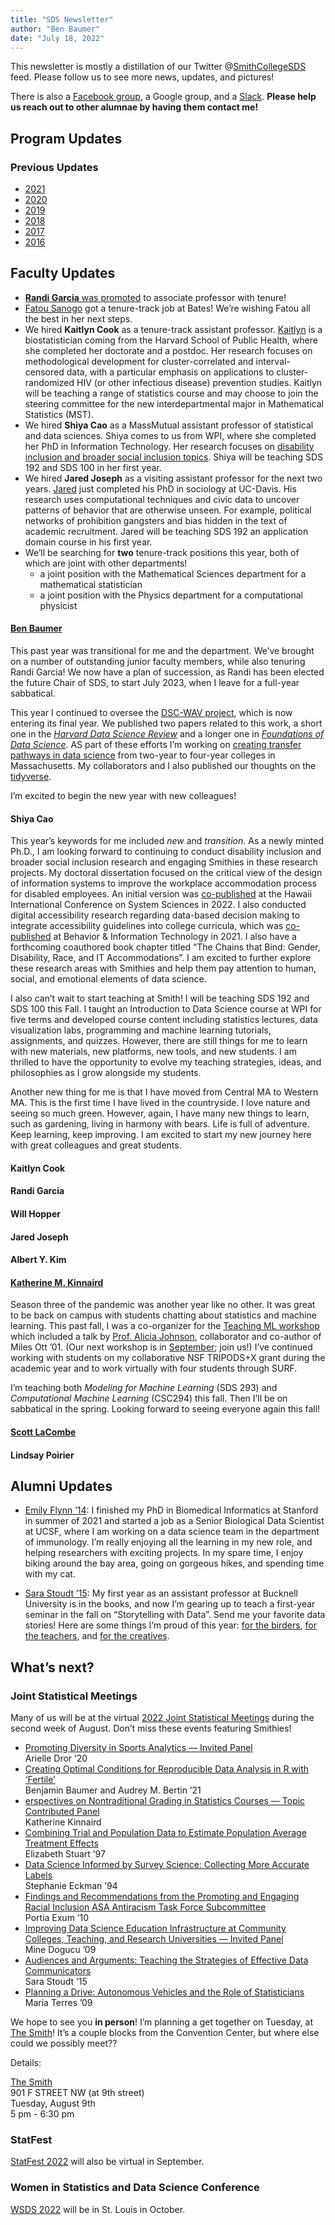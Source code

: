 ```yaml
---
title: "SDS Newsletter"
author: "Ben Baumer"
date: "July 18, 2022"
---
```


This newsletter is mostly a distillation of our Twitter @[SmithCollegeSDS](https://twitter.com/SmithCollegeSDS) feed. Please follow us to see more news, updates, and pictures!

There is also a [Facebook group](
https://www.facebook.com/groups/665780273559948/), a Google group, and a [Slack](https://twitter.com/Miles_Ott/status/1242104426921426945). **Please help us reach out to other alumnae by having them contact me!**

## Program Updates

### Previous Updates

- [2021](sds_newsletter_2021.html)
- [2020](sds_newsletter_2020.html)
- [2019](sds_newsletter_2019.html)
- [2018](sds_newsletter_2018.html)
- [2017](sds_newsletter_2017.html)
- [2016](sds_newsletter_2016.html)


## Faculty Updates 

- [**Randi Garcia** was promoted](https://www.smith.edu/news/2022-tenure-and-promotion) to associate professor with tenure!
- [Fatou Sanogo](https://www.linkedin.com/in/fatoumata-sanogo-447085a8/) got a tenure-track job at Bates! We're wishing Fatou all the best in her next steps. 
- We hired **Kaitlyn Cook** as a tenure-track assistant professor. [Kaitlyn](https://www.populationmedicine.org/kcook) is a biostatistician coming from the Harvard School of Public Health, where she completed her doctorate and a postdoc. Her research focuses on methodological development for cluster-correlated and interval-censored data, with a particular emphasis on applications to cluster-randomized HIV (or other infectious disease) prevention studies. Kaitlyn will be teaching a range of statistics course and may choose to join the steering committee for the new interdepartmental major in Mathematical Statistics (MST). 
- We hired **Shiya Cao** as a MassMutual assistant professor of statistical and data sciences. 
Shiya comes to us from WPI, where she completed her PhD in Information Technology. Her research focuses on [disability inclusion and broader social inclusion topics](https://www.shiyacao.com/). Shiya will be teaching SDS 192 and SDS 100 in her first year. 
- We hired **Jared Joseph** as a visiting assistant professor for the next two years. [Jared](https://jnjoseph.com/) just completed his PhD in sociology at UC-Davis. His research uses computational techniques and civic data to uncover patterns of behavior that are otherwise unseen. For example, political networks of prohibition gangsters and bias hidden in the text of academic recruitment. Jared will be teaching SDS 192 an application domain course in his first year. 
- We'll be searching for **two** tenure-track positions this year, both of which are joint with other departments!
    - a joint position with the Mathematical Sciences department for a mathematical statistician  
    - a joint position with the Physics department for a computational physicist 
  


#### [Ben Baumer](https://beanumber.github.io/www)

This past year was transitional for me and the department. 
We've brought on a number of outstanding junior faculty members, while also tenuring Randi Garcia!
We now have a plan of succession, as Randi has been elected the future Chair of SDS, to start July 2023, when I leave for a full-year sabbatical. 

This year I continued to oversee the [DSC-WAV project](https://dsc-wav.github.io/www/), which is now entering its final year. 
We published two papers related to this work, a short one in the [*Harvard Data Science Review*](https://hdsr.mitpress.mit.edu/pub/nvflcexe) and a longer one in [*Foundations of Data Science*](http://dx.doi.org/10.3934/fods.2022003). 
AS part of these efforts I'm working on [creating transfer pathways in data science](https://dsc-wav.github.io/facdev22/symposium.html) from two-year to four-year colleges in Massachusetts. 
My collaborators and I also published our thoughts on the [tidyverse](https://doi.org/10.5070/T514154352).

I'm excited to begin the new year with new colleagues!

#### Shiya Cao

This year’s keywords for me included *new* and *transition*. As a newly minted Ph.D., I am looking forward to continuing to conduct disability inclusion and broader social inclusion research and engaging Smithies in these research projects. My doctoral dissertation focused on the critical view of the design of information systems to improve the workplace accommodation process for disabled employees. An initial version was [co-published](https://scholarspace.manoa.hawaii.edu/items/8a3b15d1-d537-403b-9eac-08d967d562bc) at the Hawaii International Conference on System Sciences in 2022. I also conducted digital accessibility research regarding data-based decision making to integrate accessibility guidelines into college curricula, which was [co-published](https://www.tandfonline.com/doi/full/10.1080/0144929X.2021.1940278) at Behavior & Information Technology in 2021. I also have a forthcoming coauthored book chapter titled “The Chains that Bind: Gender, Disability, Race, and IT Accommodations”. I am excited to further explore these research areas with Smithies and help them pay attention to human, social, and emotional elements of data science.

I also can’t wait to start teaching at Smith! I will be teaching SDS 192 and SDS 100 this Fall. I taught an Introduction to Data Science course at WPI for five terms and developed course content including statistics lectures, data visualization labs, programming and machine learning tutorials, assignments, and quizzes. However, there are still things for me to learn with new materials, new platforms, new tools, and new students. I am thrilled to have the opportunity to evolve my teaching strategies, ideas, and philosophies as I grow alongside my students.

Another new thing for me is that I have moved from Central MA to Western MA. This is the first time I have lived in the countryside. I love nature and seeing so much green. However, again, I have many new things to learn, such as gardening, living in harmony with bears. Life is full of adventure. Keep learning, keep improving. I am excited to start my new journey here with great colleagues and great students.

#### Kaitlyn Cook

#### Randi Garcia

#### Will Hopper

#### Jared Joseph

#### Albert Y. Kim

#### [Katherine M. Kinnaird](https://katherinemkinnaird.net/)

Season three of the pandemic was another year like no other. It was great to be back on campus with students chatting about statistics and machine learning. This past fall, I was a co-organizer for the [Teaching ML workshop](https://teaching-ml.github.io/2021/) which included a talk by [Prof. Alicia Johnson](https://ajohns24.github.io/portfolio/), collaborator and co-author of Miles Ott '01. (Our next workshop is in [September](https://teaching-ml.github.io/2022/); join us!) I've continued working with students on my collaborative NSF TRIPODS+X grant during the academic year and to work virtually with four students through SURF. 

I'm teaching both _Modeling for Machine Learning_ (SDS 293) and _Computational Machine Learning_ (CSC294) this fall. Then I'll be on sabbatical in the spring. Looking forward to seeing everyone again this fall! 

#### [Scott LaCombe](www.scottlacombe.com)

#### Lindsay Poirier


## Alumni Updates

- [Emily Flynn '14](https://www.linkedin.com/in/emily-flynn-863511179/): I finished my PhD in Biomedical Informatics at Stanford in summer of 2021 and started a job as a Senior Biological Data Scientist at UCSF, where I am working on a data science team in the department of immunology. I'm really enjoying all the learning in my new role, and helping researchers with exciting projects. In my spare time, I enjoy biking around the bay area, going on gorgeous hikes, and spending time with my cat. 

- [Sara Stoudt '15](https://sastoudt.github.io/): My first year as an assistant professor at Bucknell University is in the books, and now I'm gearing up to teach a first-year seminar in the fall on "Storytelling with Data". Send me your favorite data stories! Here are some things I'm proud of this year: [for the birders](https://doi.org/10.1073/pnas.2110156119), [for the teachers](https://doi.org/10.1080/26939169.2022.2082602), and [for the creatives](https://datasciencebydesign.org/book).

## What's next? 

### Joint Statistical Meetings

Many of us will be at the virtual [2022 Joint Statistical Meetings](https://ww2.amstat.org/meetings/jsm/2022/onlineprogram/index.cfm) during the second week of August. 
Don't miss these events featuring Smithies!

- [Promoting Diversity in Sports Analytics — Invited Panel]((https://ww2.amstat.org/meetings/jsm/2022/onlineprogram/ActivityDetails.cfm?SessionID=222046))  
  Arielle Dror '20  
- [Creating Optimal Conditions for Reproducible Data Analysis in R with 'Fertile' ](https://ww2.amstat.org/meetings/jsm/2022/onlineprogram/AbstractDetails.cfm?abstractid=320382)  
  Benjamin Baumer and Audrey M. Bertin '21
- [erspectives on Nontraditional Grading in Statistics Courses — Topic Contributed Panel](https://ww2.amstat.org/meetings/jsm/2022/onlineprogram/ActivityDetails.cfm?SessionID=223215)  
  Katherine Kinnaird
- [Combining Trial and Population Data to Estimate Population Average Treatment Effects](https://ww2.amstat.org/meetings/jsm/2022/onlineprogram/AbstractDetails.cfm?abstractid=319275)  
  Elizabeth Stuart '97
- [Data Science Informed by Survey Science: Collecting More Accurate Labels](https://ww2.amstat.org/meetings/jsm/2022/onlineprogram/AbstractDetails.cfm?abstractid=323313)  
  Stephanie Eckman '94
- [Findings and Recommendations from the Promoting and Engaging Racial Inclusion ASA Antiracism Task Force Subcommittee](https://ww2.amstat.org/meetings/jsm/2022/onlineprogram/AbstractDetails.cfm?abstractid=320553)  
  Portia Exum '10
- [Improving Data Science Education Infrastructure at Community Colleges, Teaching, and Research Universities — Invited Panel](https://ww2.amstat.org/meetings/jsm/2022/onlineprogram/ActivityDetails.cfm?SessionID=221850)  
  Mine Dogucu '09
- [Audiences and Arguments: Teaching the Strategies of Effective Data Communicators](https://ww2.amstat.org/meetings/jsm/2022/onlineprogram/AbstractDetails.cfm?abstractid=320544)  
  Sara Stoudt '15
- [Planning a Drive: Autonomous Vehicles and the Role of Statisticians](https://ww2.amstat.org/meetings/jsm/2022/onlineprogram/AbstractDetails.cfm?abstractid=322090)  
  Maria Terres '09

We hope to see you **in person**!
I'm planning a get together on Tuesday, at [The Smith](https://thesmithrestaurant.com/location/penn-quarter/)! It's a couple blocks from the Convention Center, but where else could we possibly meet??

Details:

[The Smith](https://thesmithrestaurant.com/location/penn-quarter/)  
901 F STREET NW (at 9th street)  
Tuesday, August 9th  
5 pm - 6:30 pm

### StatFest

[StatFest 2022](https://community.amstat.org/cmis/events/statfest/statfest-2022) will also be virtual in September.

### Women in Statistics and Data Science Conference

[WSDS 2022](https://ww2.amstat.org/meetings/wsds/2022/) will be in St. Louis in October. 
